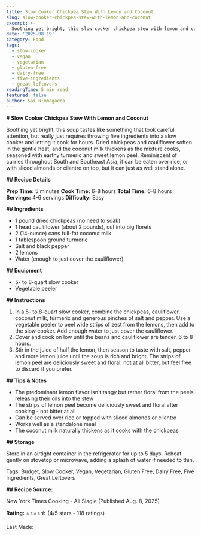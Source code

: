 ```yaml
---
title: Slow Cooker Chickpea Stew With Lemon and Coconut
slug: slow-cooker-chickpea-stew-with-lemon-and-coconut
excerpt: >-
  Soothing yet bright, this slow cooker chickpea stew with lemon and coconut is easy to make and full of flavor.
date: '2025-08-19'
category: Food
tags:
  - slow-cooker
  - vegan
  - vegetarian
  - gluten-free
  - dairy-free
  - five-ingredients
  - great-leftovers
readingTime: 5 min read
featured: false
author: Sai Nimmagadda
---
```

**# Slow Cooker Chickpea Stew With Lemon and Coconut**

Soothing yet bright, this soup tastes like something that took careful attention, but really just requires throwing five ingredients into a slow cooker and letting it cook for hours. Dried chickpeas and cauliflower soften in the gentle heat, and the coconut milk thickens as the mixture cooks, seasoned with earthy turmeric and sweet lemon peel. Reminiscent of curries throughout South and Southeast Asia, it can be eaten over rice, or with sliced almonds or cilantro on top, but it can just as well stand alone.

**## Recipe Details**

**Prep Time:** 5 minutes **Cook Time:** 6-8 hours **Total Time:** 6-8 hours **Servings:** 4-6 servings **Difficulty:** Easy

**## Ingredients**

- 1 pound dried chickpeas (no need to soak)
- 1 head cauliflower (about 2 pounds), cut into big florets
- 2 (14-ounce) cans full-fat coconut milk
- 1 tablespoon ground turmeric
- Salt and black pepper
- 2 lemons
- Water (enough to just cover the cauliflower)

**## Equipment**

- 5- to 8-quart slow cooker
- Vegetable peeler

**## Instructions**

1. In a 5- to 8-quart slow cooker, combine the chickpeas, cauliflower, coconut milk, turmeric and generous pinches of salt and pepper. Use a vegetable peeler to peel wide strips of zest from the lemons, then add to the slow cooker. Add enough water to just cover the cauliflower.
2. Cover and cook on low until the beans and cauliflower are tender, 6 to 8 hours.
3. Stir in the juice of half the lemon, then season to taste with salt, pepper and more lemon juice until the soup is rich and bright. The strips of lemon peel are deliciously sweet and floral, not at all bitter, but feel free to discard if you prefer.

**## Tips & Notes**

- The predominant lemon flavor isn't tangy but rather floral from the peels releasing their oils into the stew
- The strips of lemon peel become deliciously sweet and floral after cooking - not bitter at all
- Can be served over rice or topped with sliced almonds or cilantro
- Works well as a standalone meal
- The coconut milk naturally thickens as it cooks with the chickpeas

**## Storage**

Store in an airtight container in the refrigerator for up to 5 days. Reheat gently on stovetop or microwave, adding a splash of water if needed to thin.

Tags: Budget, Slow Cooker, Vegan, Vegetarian, Gluten Free, Dairy Free, Five Ingredients, Great Leftovers

**## Recipe Source:**

New York Times Cooking - Ali Slagle (Published Aug. 8, 2025)

**Rating:** ⭐⭐⭐⭐☆ (4/5 stars - 118 ratings)

Last Made:
